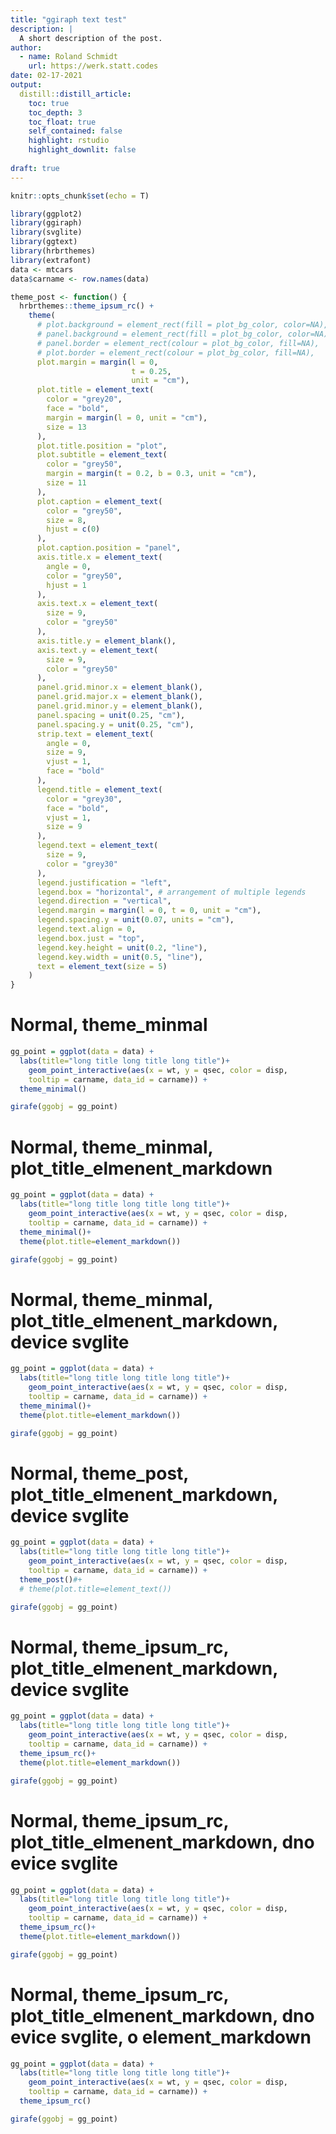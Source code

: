 ```yaml
---
title: "ggiraph text test"
description: |
  A short description of the post.
author:
  - name: Roland Schmidt
    url: https://werk.statt.codes
date: 02-17-2021
output:
  distill::distill_article:
    toc: true
    toc_depth: 3
    toc_float: true
    self_contained: false
    highlight: rstudio
    highlight_downlit: false
    
draft: true    
---
```



```r
knitr::opts_chunk$set(echo = T)
```



```r
library(ggplot2)
library(ggiraph)
library(svglite)
library(ggtext)
library(hrbrthemes)
library(extrafont)
data <- mtcars
data$carname <- row.names(data)

```



```r
theme_post <- function() {
  hrbrthemes::theme_ipsum_rc() +
    theme(
      # plot.background = element_rect(fill = plot_bg_color, color=NA),
      # panel.background = element_rect(fill = plot_bg_color, color=NA),
      # panel.border = element_rect(colour = plot_bg_color, fill=NA),
      # plot.border = element_rect(colour = plot_bg_color, fill=NA),
      plot.margin = margin(l = 0, 
                           t = 0.25,
                           unit = "cm"),
      plot.title = element_text(
        color = "grey20",
        face = "bold",
        margin = margin(l = 0, unit = "cm"),
        size = 13
      ),
      plot.title.position = "plot",
      plot.subtitle = element_text(
        color = "grey50",
        margin = margin(t = 0.2, b = 0.3, unit = "cm"),
        size = 11
      ),
      plot.caption = element_text(
        color = "grey50",
        size = 8,
        hjust = c(0)
      ),
      plot.caption.position = "panel",
      axis.title.x = element_text(
        angle = 0,
        color = "grey50",
        hjust = 1
      ),
      axis.text.x = element_text(
        size = 9,
        color = "grey50"
      ),
      axis.title.y = element_blank(),
      axis.text.y = element_text(
        size = 9,
        color = "grey50"
      ),
      panel.grid.minor.x = element_blank(),
      panel.grid.major.x = element_blank(),
      panel.grid.minor.y = element_blank(),
      panel.spacing = unit(0.25, "cm"),
      panel.spacing.y = unit(0.25, "cm"),
      strip.text = element_text(
        angle = 0,
        size = 9,
        vjust = 1,
        face = "bold"
      ),
      legend.title = element_text(
        color = "grey30",
        face = "bold",
        vjust = 1,
        size = 9
      ),
      legend.text = element_text(
        size = 9,
        color = "grey30"
      ),
      legend.justification = "left",
      legend.box = "horizontal", # arrangement of multiple legends
      legend.direction = "vertical",
      legend.margin = margin(l = 0, t = 0, unit = "cm"),
      legend.spacing.y = unit(0.07, units = "cm"),
      legend.text.align = 0,
      legend.box.just = "top",
      legend.key.height = unit(0.2, "line"),
      legend.key.width = unit(0.5, "line"),
      text = element_text(size = 5)
    )
}
```


# Normal, theme_minmal

```r
gg_point = ggplot(data = data) +
  labs(title="long title long title long title")+
    geom_point_interactive(aes(x = wt, y = qsec, color = disp,
    tooltip = carname, data_id = carname)) +
  theme_minimal()

girafe(ggobj = gg_point)
```



# Normal, theme_minmal, plot_title_elmenent_markdown

```r
gg_point = ggplot(data = data) +
  labs(title="long title long title long title")+
    geom_point_interactive(aes(x = wt, y = qsec, color = disp,
    tooltip = carname, data_id = carname)) +
  theme_minimal()+
  theme(plot.title=element_markdown())

girafe(ggobj = gg_point)
```

# Normal, theme_minmal, plot_title_elmenent_markdown, device svglite

```r
gg_point = ggplot(data = data) +
  labs(title="long title long title long title")+
    geom_point_interactive(aes(x = wt, y = qsec, color = disp,
    tooltip = carname, data_id = carname)) +
  theme_minimal()+
  theme(plot.title=element_markdown())

girafe(ggobj = gg_point)
```

# Normal, theme_post, plot_title_elmenent_markdown, device svglite

```r
gg_point = ggplot(data = data) +
  labs(title="long title long title long title")+
    geom_point_interactive(aes(x = wt, y = qsec, color = disp,
    tooltip = carname, data_id = carname)) +
  theme_post()#+
  # theme(plot.title=element_text())

girafe(ggobj = gg_point)
```

# Normal, theme_ipsum_rc, plot_title_elmenent_markdown, device svglite

```r
gg_point = ggplot(data = data) +
  labs(title="long title long title long title")+
    geom_point_interactive(aes(x = wt, y = qsec, color = disp,
    tooltip = carname, data_id = carname)) +
  theme_ipsum_rc()+
  theme(plot.title=element_markdown())

girafe(ggobj = gg_point)
```

# Normal, theme_ipsum_rc, plot_title_elmenent_markdown, dno evice svglite

```r
gg_point = ggplot(data = data) +
  labs(title="long title long title long title")+
    geom_point_interactive(aes(x = wt, y = qsec, color = disp,
    tooltip = carname, data_id = carname)) +
  theme_ipsum_rc()+
  theme(plot.title=element_markdown())

girafe(ggobj = gg_point)
```

# Normal, theme_ipsum_rc, plot_title_elmenent_markdown, dno evice svglite, o element_markdown

```r
gg_point = ggplot(data = data) +
  labs(title="long title long title long title")+
    geom_point_interactive(aes(x = wt, y = qsec, color = disp,
    tooltip = carname, data_id = carname)) +
  theme_ipsum_rc()

girafe(ggobj = gg_point)
```



